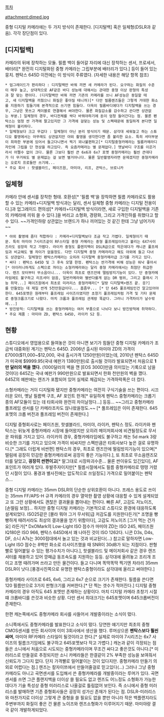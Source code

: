 [[목차]]

attachment:dimed.jpg

중형 디지털 카메라에는 두 가지 방식이 존재한다. [디지털백] 혹은 일체형(DSLR과 같음). 각각 장단점이 있다.

== [디지털백] ==
카메라의 뒤에 장착하는 모듈. 필름 백이 들어갈 자리에 대신 장착하는 센서, 프로세서, 배터리[* 완전히 디지털화된 중형 카메라는 그립부분에 배터리가 있다.] 등이 들어 있는 뭉치. 펜탁스 645D 이전에는 이 방식이 주류였다. (자세한 내용은 해당 항목 참조)

 * 업그레이드가 편리하다 : 디지털백만 바꿔 끼면 새 카메라가 된다. 요구하는 화질의 수준이 매우 높고, 상대적으로 AF같은 바디 성능에 대해서는 관대한 중형 이상 판형의 특성과 잘 맞는 편이다. (디지털백만 바꿔 끼면 기존의 카메라를 쓰니 AF성능은 동일할 테고, 새 디지털백을 끼웠으니 화질은 좋아질 테니까)[* 다만 필름렌즈들은 그렇게 거대한 화소를 지원하기 힘들기에 본격적으로 쓰기엔 힘들다. 더욱이 필름바디에다가 디지털백을 쓰는 경우, 그냥은 못쓰고 케이블로 연결해서 써야한다. 물론 화질감소를 감수하고 쓴다면 상관없는 부분.] 일체형의 경우, 바디전체를 싹다 바꿔야하기에 돈이 엄청 들어간다는 점. 물론 펜탁스는 엄청 싼 가격에 팔고있지만 그 가격에 걸맞는 성능 및 스펙때문에 동일하게 본다면 일체형이 불리하다.
 * 일체형보다 크고 무겁다 : 일체형이 아닌 분리 방식이기 때문. 삼각대 세워놓고 하는 스튜디오 촬영에서는 아무래도 상관없지만 야외 촬영을 생각한다면 좀 불리한 요소. 특히 셔터부분이 희하한 부분에 있어서 들고다니면서 찍기 꾀나불편하고[* 디지털중형카메라는 필름카메라디자인에 그립을 단 현상을 하고있다. 즉 요즘카메라는 별 문제없다.] 옛날바디 구조를 이은거라서 어쩔수 없이 크다. 물론 그보다 훨씬 큰 6x6과 6x7 포멧 중형카메라는 훨씬 큰데다가 더 무거워도 별 문제없는 걸 보면 별거아니다. 물론 일반촬영자라면 문제겠지만 중형카메라는 오로지 프로들만 쓰기에...
 * 주요 회사 : 핫셀블라드, 페이즈원, 마미야, 리프, 콘탁스, 브로니카

== 일체형 ==
카메라 안에 센서를 장착한 형태. 호환성[* '필름 백'을 장착하면 필름 카메라로도 활용할 수 있는 카메라+디지털백 방식과는 달리, 센서 일체형 중형 카메라는 디지털 전용이다.]과 업그레이드 편의성[* 카메라+디지털백 방식이라면, 새로 구입한 디지털백을 기존의 카메라에 끼워 쓸 수 있다.]을 버리고 소형화, 경량화, 그리고 가격인하를 취했다고 할 수 있다. ~~가격인하랑 상관없는 브랜드가 하나 끼어있는 것 같긴 한데 그냥 넘어가자~~

 * 야외 촬영에 좀더 적합하다 : 카메라+디지털백보다 조금 작고 가볍다. 일체형이기 때문. 특히 마미야 7시리즈같이 RF스타일 중형 카메라는 중형 풀프레임이라고 불리는 6X7사이즈라도 굉장히 작고 가볍다. 라이카 중형도 플렌지백이 DSLR급으로 작은데다가 캐니콘 풀프레임과 비교해도 별 차이가 없을정도. 다만 디지털백 중형 카메라라고 해도 야외에 들고 다녀도 상관없다. 일체형인 펜탁스카메라는 오히려 디지털백 중형카메라급 크기를 가지고 있다. 
 * 싸다 : 펜탁스 645D 및 그 후속 모델 한정. 펜탁스는 싼가격에 비해 성능은 워낙 좋아서[* 아이러니하게도 스펙으로 까이는 소형카메라와는 달리 중형 카메라에서는 최첨단 취급한다. 렌즈 모터부터 무소음이니... 더욱이 최초로 렌즈안에 떨림방지기능이 있다. 단 중형카메라임에도 불구하고 리프셔터 없음, 일반카메라와 별반다를게 없는 DR 범위, 그리고 플래시 기능 취약...] 페이즈원에서 최초로 미러리스 중형카메라[* 달랑 디지털백+렌즈 끝. 응?]를 만들었는 데 제일 싼게 5천만원급이다... 흠좀무... [* 단 645 풀프레임인건 알고있어야한다. 645포멧은 원래부터 풀프레임 사이즈이였지만 초창기 풀프레임처럼 가격 및 기타 문제로 중형크롭크기로 나왔다. 마치 크롭과 풀프레임 관계랑 똑같다. 그러니 가격차이가 날수밖에...]
 * 방진방적: 디지털백을 쓰는 중형카메라는 여러 부품으로 나뉘다 보니 방진방적에 취약하다.
 * 주요 제품 : 마미야 ZD, 펜탁스 645D, 라이카 S2 등.

== 현황 ==
스튜디오에서 영업용으로 들여놓은 것이 아니면 보기가 힘들던 중형 디지털 카메라가 조금씩 대중화된 계기는 펜탁스 645D. 2006년 출시된 마미야 ZD의 가격이 £7000($11,000~$12,000, 국내 출시가격 1250만원)이었는데, 2010년 펜탁스 645D가 미국에 $9999.95(국내 예판가 1380만원)로 출시될 것이라 발표되면서 처음으로 '''1만 달러의 벽을 깼다.''' (1000달러의 벽을 깬 [EOS 300D]만큼 의미있는 기록으로 남을 것이다) 645Z는 국내 예판가 990만원으로 발표되면서 한화 천만원의 벽을 깼다. 645Z의 예판에는 렌즈가 포함되어 있어 실제로 체감되는 가격하락폭은 더 컸다.

소형카메라는 거이 디지털화 됐지만 중형카메라는 여전히 구식기술을 쓰는 편이다. 시끄러운 모터, 옛날 필름백 구조, AF 포인트 한개[* 유일하게 펜탁스 중형카메라는 크롭기종의 AF모듈이 있는 데 타회사와 완전히 차이날정다...] 등등... ~~그리고 중형카메라 풀프레임 센서를 단 카메라조차도 않나왔을정도.~~ [* 풀프레임은 이미 존재한다. 645포멧의 크롭 버전과 풀프레임 버전이 존재한다.]

디지털 중형회사로는 페이즈원, 핫셀블라드, 마미야, 라이카, 펜탁스 정도. 라이카와 펜탁스는 뒤늦게 중형카메라 시장에 들어왔지만 오히려 메이저회사에 비견될정도로 무서운 파워를 가지고 있다. 라이카의 경우, 중형카메라임에도 불구하고 캐논 5d mark 3랑 비슷한 크기를 가지고 있으며 가격이 비싸지만 스펙만큼은 타회사보다 높은 걸로 유명하다.[* 그래도 더럽게 비싼편] 펜탁스의 경우, 최초로 렌즈안에 떨림방지기능이 있으며[* 떨림에 굉장히 민감한 중형카메라로써 굉장히 좋은 기능이다.], 또 최초로 무소음렌즈모터를 달았고, '''굉장히 싼편이고'''[* 말그대로 시장파괴수준... 물론 싼이유도 있긴있다], AF포인트가 여러개 있다. 후발주자이지만[* 필름시절에서도 필름 중형카메라로 떵떵 거렸던 시절이 있다. 풍경과 별사진에는 압도적으로 쓰일정도] 가격으로 밀어붙이는 펜탁스...

중형 디지털 카메라는 35mm DSLR의 단순한 상위호환이 아니다. 프레스 용도로 쓰이는 35mm FF/APS-H 규격 카메라의 경우 열악한 촬영 상황에 대응할 수 있게 설계되었고 또 그런 상황에서도 괜찮은 결과물을 뽑아내는 편이다. 빠른 AF, 고감도 저노이즈, [손떨림 보정]... 하지만 중형 디지털 카메라는 기본적으로 스튜디오 환경에 대응하도록 설계되었다. ISO25같은 [몰라 뭐야 그거 무서워]급 저감도를 지원한다든가[* 조명을 빵빵하게 때려서라도 최상의 결과물을 얻기 위함이다], 고감도 저노이즈 [그거 먹는 건가요] 라든가[* DxOMark의 Low-Light ISO 점수가 마미야 ZD는 ISO 245, 페이즈원 IQ180은 ISO 966, 펜탁스 645D에서 꽤 나아진 것이 ISO 1262다. 니콘 D3s, D4s, DF, 소니 A7s는 3000점대에서 놀고 있는 것과 비교된다(...) 참고로 말하자면 Low-Light ISO 점수는 8백만 화소로 리사이즈했을 때 SNR이 30dB가 되는 지점이다. 판형빨로 밀어붙일 수 있는 평가수치가 아니다.], 핫셀블라드 및 메이저회사 같은 경우 렌즈 셔터를 채용하고 있어 깡패급 동조속도를 지원하는 등등. 삼각대에 올려놓고 조리개 조이고 조명 때려가며 쓰라고 만든 물건이다. 들고 다니며 똑딱똑딱 찍기엔 차라리 35mm DSLR이 낫다.[풍경사진쪽으로 유명한 펜탁스중형이라도 삼각대에 올리고 써야한다.]

중형카메라 사이즈로 645, 6x6, 그리고 6x7 순으로 크기가 존재한다. 필름을 쓴다면 120 필름만으로 3가지 판형크기를 커버한다.[* 단 찍는 갯수가 적어진다.] 디지털 중형카메라의 경우 아직도 645 포멧만 존재하는 상황이다. 마치 디지털 카메라 초창기 시절떄 크롭바디를 쓴것과 비슷한 상황. 다만 센서 최대크기는 645포멧이며 645크롭버전이 존재한다. 

한편 캐논쪽에서도 중형카메라 회사를 사들어서 개발중이라는 소식이 떴다.

소니쪽에서도 중형카메라를 발표한다고 소식이 떴다. 당연한 얘기지만 최초의 중형 CMOS센서를 만든 회사이며 이미 3회사에서 생산을 했다. 루머상으론 '''펜탁스보다 훨씬 싸며''', 마미아 RF카메라 스타일이 될것이라고 한다.[* 실제로 마미야 7시리즈는 6x7 사이즈의 필름크기임에도 불구하고 645포멧보다 작고 가볍다.] 캐논과 같이 걱정되는 점들은 소니에서 처음으로 시도되는 중형카메라이며 무조건 싸다고 좋은것도 아니다.[* 미러리스로 만들걸로 추정되지만 소니 카메라들은 한결같이 2% 부족한 성능을 보여줘서 신뢰도가 그다지 없다. 단지 가격빨로 밀어붙이는 것이 있다지만. 중형카메라 만들기 의외로 어렵다는 점.] 렌즈는 칼자이쯔에서 만들어줄걸로 믿고있다(...) 그러나 그냥 중형카메라도 아니고 곡면센서를 도입해서 쓴 중형카메라를 개발중이라는 루머가 있다. 곡면센서를 쓰면 그큰 플랜지백을 더이상 쓸 필요도 없고 렌즈도 어느정도 소형화가 가능한데다가 기술 특성상 중형 미러리스로 나올걸로 틀림없어 보인다. 즉 소니에서 중형 미러리스를 발매하면 기존 중형회사들은 굉장히 성가신 존재가 된다는 점. DSLR-미러리스와 마찬가지로 더이상 그렇게 큰 중형을 쓸 필요도 없을 뿐만 아니라 작은 백플랜지라도 주변부까지 화질이 좋은 건 물론 노이즈와 렌즈소형화가 이루어지기 때문. 마미야랑 결국 같이 개발하게되었다. 

